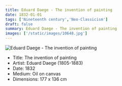 ```yaml
---
title: Eduard Daege - The invention of painting
date: 1832-01-01
tags: ['Nineteenth century','Neo-Classicism']
draft: false
summary: Eduard Daege - The invention of painting
images: ['/static/images/10648.jpg']
---
```


![Eduard Daege - The invention of painting](/static/images/10648.jpg)

* Title: The invention of painting
* Artist: Eduard Daege (1805-1883)
* Date: 1832
* Medium: Oil on canvas
* Dimensions: 177 x 136 cm


